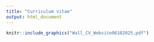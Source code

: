 ```yaml
---
title: "Curriculum vitae"
output: html_document
---
```




```r

knitr::include_graphics("Wall_CV_Website06102025.pdf")

```

